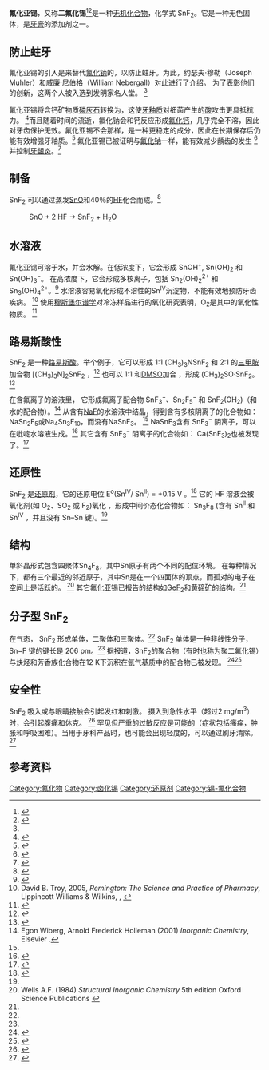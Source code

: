 {{chembox
| Verifiedfields = changed
| Watchedfields = changed
| verifiedrevid = 441026513
| IUPACName = Tin(II) fluoride
| ImageCaption = {{Color box|#C0C0C0|border=darkgray}} Sn<sup>2+</sup>; {{Color box|#99CC00|border=darkgray}} F<sup>−</sup>
| OtherNames = 二氟化锡
| ImageFile = Kristallstruktur Zinn(II)-fluorid.png
|Section1={{Chembox Identifiers
| CASNo = 7783-47-3
| CASNo_Ref = {{cascite|correct|CAS}}
| UNII_Ref = {{fdacite|correct|FDA}}
| UNII = 3FTR44B32Q
| RTECS = XQ3450000
| UNNumber = 3288
| PubChem = 24550
| InChI = 1S/2FH.Sn/h2*1H;/q;;+2/p-2
| SMILES = F[Sn]F
 }}
|Section2={{Chembox Properties
| Formula = SnF<sub>2</sub>
| MolarMass = 156.69 g/mol
| Appearance = 无色固体
| Density = 4.57 g/cm<sup>3</sup>
| Solubility = 31 g/100 mL (0 °C); <br />35 g/100 mL (20 °C); <br />78.5 g.100 mL (106 °C)
| SolubleOther = 可溶于[[氢氧化钾|KOH]]，[[氟化钾|KF]]；<br /> 在[[乙醇|乙醇]]，[[乙醚|乙醚]]，[[氯仿|氯仿]]中的溶解度可忽略不计
| MeltingPtC = 213
| BoilingPtC = 850
}}
|Section3={{Chembox Structure
| CrystalStruct = [[单斜|单斜]], [[皮尔逊符号|mS48]]
| SpaceGroup = C2/c, No. 15
 }}
|Section7={{Chembox Hazards
| ExternalSDS = [http://www.inchem.org/documents/icsc/icsc/eics0860.htm ICSC 0860]
| EUClass = 
| RPhrases = 
| SPhrases = 
| NFPA-H = 2
| NFPA-F = 0
| NFPA-R = 0
| NFPA-S = 
| FlashPt = 不可燃
 }}
|Section6={{Chembox Pharmacology
| ATCCode_prefix = A01
| ATCCode_suffix = AA04
}}
|Section8={{Chembox Related
| OtherAnions = [[二氯化锡|二氯化锡]]<br />[[二溴化锡|二溴化锡]]<br />[[碘化亚锡|碘化亚锡]]
| OtherCations = [[四氟化锗|四氟化锗]]<br />[[四氟化锡|四氟化锡]]<br />[[氟化铅|氟化铅]]
 }}
}}
'''氟化亚锡'''，又称'''二氟化锡'''<ref name="Commonly Referred to as Stannous Fluoride">{{cite web|title=National Inventors Hall of Fame Announces 2019 Inductees at CES|url=https://www.prnewswire.com/news-releases/national-inventors-hall-of-fame-announces-2019-inductees-at-ces-300774807.htmlm|publisher=National Inventors Hall of Fame|accessdate=6 February 2019}}</ref><ref name="Latin Names Variable Charge Metals">{{cite web|title=Latin Names Variable Charge Metals|url=http://nobel.scas.bcit.ca/chem0010/unit6/6.1.3_binaryvarcharge.htm|work=Nobel.SCAS.BCIT.ca/|publisher=British Columbia Institute of Technology Chemistry Department|accessdate=16 June 2013|archive-date=2020-07-22|archive-url=https://web.archive.org/web/20200722102958/http://nobel.scas.bcit.ca/chem0010/unit6/6.1.3_binaryvarcharge.htm|dead-url=no}}</ref>是一种[[无机化合物|无机化合物]]，化学式 SnF<sub>2</sub>。它是一种无色固体，是[[牙膏|牙膏]]的添加剂之一。

==防止蛀牙==
氟化亚锡的引入是来替代[[氟化钠|氟化钠]]的，以防止蛀牙。为此，约瑟夫·穆勒（Joseph Muhler）和威廉·尼伯格（William Nebergall）对此进行了介绍。 为了表彰他们的创新，这两个人被入选到发明家名人堂。 <ref name="Commonly Referred to as Stannous Fluoride"/>

氟化亚锡将含钙矿物质[[磷灰石|磷灰石]]转换为{{le|氟磷灰石|fluorapatite}}，这使[[牙釉质|牙釉质]]对细菌产生的[[酸|酸]]攻击更具抵抗力。 <ref>{{Cite journal|last=Groeneveld|first=A.|last2=Purdell-Lewis|first2=D. J.|last3=Arends|first3=J.|date=1976|title=Remineralization of artificial caries lesions by stannous fluoride|journal=Caries Research|volume=10|issue=3|pages=189–200|issn=0008-6568|pmid=1063601|doi=10.1159/000260201}}</ref>而且随着时间的流逝，氟化钠会和钙反应形成[[氟化钙|氟化钙]]，几乎完全不溶，因此对牙齿保护无效。氟化亚锡不会那样，是一种更稳定的成分，因此在长期保存后仍能有效增强牙釉质。<ref>{{cite journal | date = April 1989 | journal = Journal of Dentistry | volume = 17 | issue = 2 | pages = 47–54 | pmid = 2732364 | title = The State of Fluorides in Toothpastes. | doi = 10.1016/0300-5712(89)90129-2 | last = Hattab | first = F. }}</ref> 氟化亚锡已被证明与[[氟化钠|氟化钠]]一样，能有效减少龋齿的发生 <ref>{{cite journal |vauthors=Nevitt GA, Witter DH, Bowman WD |title=Topical applications of sodium fluoride and stannous fluoride |journal=Public Health Rep |volume=73 |issue=9 |pages=847–50 |date=September 1958 |pmid=13579125 |pmc=1951625 |doi= 10.2307/4590256|url=https://archive.org/details/sim_public-health-reports_1958-09_73_9/page/847|jstor=4590256 }}</ref> 并控制[[牙龈炎|牙龈炎]]。<ref>{{cite journal | year=1995 | journal = The Journal of Clinical Dentistry | volume = 6 | issue = Special Issue | pages = 54–58 | pmid = 8593194 | title = The clinical effect of a stabilized stannous fluoride dentifrice on plaque formation, gingivitis and gingival bleeding: a six-month study | last1=Perlich | first1=MA | last2=Bacca | first2=LA | last3=Bollmer | first3=BW | last4=Lanzalaco | first4=AC | last5=McClanahan | first5=SF | last6=Sewak | first6=LK | last7=Beiswanger | first7=BB | last8=Eichold | first8=WA | last9=Hull | first9=JR | last10 = Jackson | first10 = R. D. | display-authors = 8 }}</ref>

==制备==
SnF<sub>2</sub> 可以通过蒸发[[一氧化锡|SnO]]和40％的[[氢氟酸|HF]]化合而成。<ref name = "Greenwood">{{Greenwood&Earnshaw}}</ref>

:SnO + 2 HF → SnF<sub>2</sub> + H<sub>2</sub>O

==水溶液==
氟化亚锡可溶于水，并会水解。在低浓度下，它会形成 SnOH<sup>+</sup>, Sn(OH)<sub>2</sub> 和 Sn(OH)<sub>3</sub><sup>−</sup>。 在高浓度下，它会形成多核离子，包括 Sn<sub>2</sub>(OH)<sub>2</sub><sup>2+</sup> 和 Sn<sub>3</sub>(OH)<sub>4</sub><sup>2+</sup>。<ref>{{cite journal
| title = A critical review of thermodynamic data for inorganic tin species
| url = https://archive.org/details/sim_geochimica-et-cosmochimica-acta_2001-09_65_18/page/3041
| author = Séby F., Potin-Gautier M., Giffaut E., Donard O. F. X.
| journal = Geochimica et Cosmochimica Acta
| year = 2001
| volume = 65
| issue = 18
| pages = 3041–3053
| doi = 10.1016/S0016-7037(01)00645-7
| bibcode=2001GeCoA..65.3041S
| last2 = Potin-Gautier
| last3 = Giffaut
| last4 = Donard
}}</ref> 水溶液容易氧化形成不溶性的Sn<sup>IV</sup>沉淀物，不能有效地预防牙齿疾病。 <ref>David B. Troy, 2005, ''Remington: The Science and Practice of Pharmacy'', Lippincott Williams & Wilkins, {{ISBN|0-7817-4673-6}}, {{ISBN|978-0-7817-4673-1}}</ref> 使用[[穆斯堡尔谱学|穆斯堡尔谱学]]对冷冻样品进行的氧化研究表明，O<sub>2</sub>是其中的氧化性物质。 <ref>{{cite journal
| title = Oxidation of SnF<sub>2</sub> stannous fluoride in aqueous solutions
| author = Denes G; Lazanas G.
| journal = Hyperfine Interactions
| year = 1994
| volume = 90
| issue = 1
| pages = 435–439
| doi = 10.1007/BF02069152
| bibcode = 1994HyInt..90..435D | last2 = Lazanas
}}</ref>

==路易斯酸性==
SnF<sub>2</sub> 是一种[[路易斯酸|路易斯酸]]。举个例子，它可以形成 1:1 (CH<sub>3</sub>)<sub>3</sub>NSnF<sub>2</sub> 和 2:1 的[[三甲胺|三甲胺]]加合物 [(CH<sub>3</sub>)<sub>3</sub>N]<sub>2</sub>SnF<sub>2</sub> ，<ref>{{cite journal
| title = Synthesis and studies of trimethylamine adducts with tin(II) halides
|author1=Chung Chun Hsu  |author2=R. A. Geanangel
 |lastauthoramp=yes | journal = Inorg. Chem.
| year = 1977
| volume = 16
| issue = 1
| pages = 2529–2534
| doi = 10.1021/ic50176a022
}}</ref> 也可以 1:1 和[[二甲基亞碸|DMSO]]加合 ，形成 (CH<sub>3</sub>)<sub>2</sub>SO·SnF<sub>2</sub>。<ref>{{cite journal
| title = Donor and acceptor behavior of divalent tin compounds
|author1=Chung Chun Hsu  |author2=R. A. Geanangel
 |lastauthoramp=yes | journal = Inorg. Chem.
| year = 1980
| volume = 19
| issue = 1
| pages = 110–119
| doi = 10.1021/ic50203a024
}}</ref> 

在含氟离子的溶液里， 它形成氟离子配合物 SnF<sub>3</sub><sup>−</sup>、Sn<sub>2</sub>F<sub>5</sub><sup>−</sup> 和 SnF<sub>2</sub>(OH<sub>2</sub>)（和水的配合物）。<ref name = "Wiberg&Holleman">Egon Wiberg, Arnold Frederick Holleman (2001) ''Inorganic Chemistry'', Elsevier {{ISBN|0-12-352651-5}}.</ref> 从含有[[氟化钠|NaF]]的水溶液中结晶，得到含有多核阴离子的化合物如：NaSn<sub>2</sub>F<sub>5</sub>或Na<sub>4</sub>Sn<sub>3</sub>F<sub>10</sub>，而没有NaSnF<sub>3</sub>。 <ref name = "Greenwood"/> NaSnF<sub>3</sub>含有 SnF<sub>3</sub><sup>−</sup> 阴离子，可以在吡啶水溶液生成。<ref>{{cite journal
| title = Synthesis and crystal structure of two tin fluoride materials: NaSnF<sub>3</sub> (BING-12) and Sn<sub>3</sub>F<sub>3</sub>PO<sub>4</sub>
| author = Salami T. O., Zavalij P. Y. and Oliver S. R. J.
| journal = Journal of Solid State Chemistry
| year = 2004
| volume = 177
| issue = 3
| pages = 800–805
| doi = 10.1016/j.jssc.2003.09.013
| bibcode = 2004JSSCh.177..800S}}</ref> 其它含有 SnF<sub>3</sub><sup>−</sup> 阴离子的化合物如： Ca(SnF<sub>3</sub>)<sub>2</sub>也被发现了。<ref>{{cite journal
| title =Synthesis and Crystal Structure of Calcium Trifluorostannate(II)
|author1=Kokunov Y. V. |author2=Detkov D. G. |author3=Gorbunova Yu. E. |author4=Ershova M. M. |author5=Mikhailov Yu. N. | journal = Doklady Chemistry
| year = 2001
| volume = 376
| issue = 4–6
| pages = 52–54
| doi = 10.1023/A:1018855109716
}}</ref>

==还原性==
SnF<sub>2</sub> 是[[还原剂|还原剂]]，它的还原电位 E<sup>o</sup>(Sn<sup>IV</sup>/ Sn<sup>II</sup>) = +0.15 V 。<ref>{{Housecroft2nd}}</ref> 它的 HF 溶液会被氧化剂(如 O<sub>2</sub>、SO<sub>2</sub> 或 F<sub>2</sub>)氧化 ，形成中间价态化合物如： Sn<sub>3</sub>F<sub>8</sub> (含有 Sn<sup>II</sup> 和 Sn<sup>IV</sup> ，并且没有 Sn–Sn 键)。<ref name = "Greenwood"/>

==结构==
单斜晶形式包含四聚体Sn<sub>4</sub>F<sub>8</sub>，其中Sn原子有两个不同的配位环境。 在每种情况下，都有三个最近的邻近原子，其中Sn是在一个四面体的顶点，而孤对的电子在空间上是活跃的。 <ref name = "Wells">Wells A.F. (1984) ''Structural Inorganic Chemistry'' 5th edition Oxford Science Publications {{ISBN|0-19-855370-6}}</ref> 其它氟化亚锡已报告的结构如[[二氟化锗|GeF<sub>2</sub>]]和[[二氧化碲|黄碲矿]]的结构。<ref name = "Wells"/>

==分子型 SnF<sub>2</sub>==
在气态， SnF<sub>2</sub> 形成单体，二聚体和三聚体。<ref name="Wiberg&Holleman"/> SnF<sub>2</sub> 单体是一种非线性分子， Sn−F 键的键长是 206 pm。<ref name = "Wiberg&Holleman"/> 据报道，SnF<sub>2</sub>的聚合物（有时也称为聚二氟化锡）与炔烃和芳香族化合物在12 K下沉积在氩气基质中的配合物已被发现。 <ref>{{cite journal
| title = Matrix IR spectra and quantum chemical studies of the reaction between difluorostannylene and hept-1-yne. The first direct observation of a carbene analog π-complex with alkyne
| author = S. E. Boganov, V. I. Faustov, M. P. Egorov and O. M. Nefedov
| journal = Russian Chemical Bulletin 
| year = 1994
| volume = 43
| issue = 1
| pages = 47–49
| doi = 10.1007/BF00699133
}}</ref><ref>{{cite journal
| title = Study of complexation between difluorostannylene and aromatics by matrix IR spectroscopy
| author = S. E. Boganov, M. P. Egorov and O. M. Nefedov
| journal = Russian Chemical Bulletin
| year = 1999
| volume = 48
| issue = 1
| pages = 98–103
| doi = 10.1007/BF02494408
}}</ref>

==安全性==
SnF<sub>2</sub> 吸入或与眼睛接触会引起发红和刺激。 摄入到急性水平（超过2 mg/m<sup>3</sup>）时，会引起腹痛和休克。 <ref>{{cite web|url=https://www.cdc.gov/niosh/ipcsneng/neng0860.html|title=Stannous fluoride (ICSC: 0860)|publisher=CDC: International Chemical Safety Cards|accessdate=March 11, 2014|archive-date=2017-12-12|archive-url=https://web.archive.org/web/20171212084401/https://www.cdc.gov/niosh/ipcsneng/neng0860.html|dead-url=no}}</ref> 罕见但严重的过敏反应是可能的（症状包括瘙痒，肿胀和呼吸困难）。当用于牙科产品时，也可能会出现轻度的{{le|牙齿变色|tooth discoloration}}，可以通过刷牙清除。 <ref>{{cite web|url=http://www.webmd.com/drugs/mono-7156-STANNOUS+FLUORIDE+GEL+-+DENTAL.aspx?drugid=75277&drugname=stannous+fluoride+dent|title=Stannous Fluoride-Dental|publisher=WebMD|accessdate=March 11, 2014|archive-date=2014-07-24|archive-url=https://web.archive.org/web/20140724013424/http://www.webmd.com/drugs/mono-7156-STANNOUS+FLUORIDE+GEL+-+DENTAL.aspx?drugid=75277&drugname=stannous+fluoride+dent|dead-url=no}}</ref>

==参考资料==
{{reflist|30em}}
{{锡化合物}}
{{Stomatological preparations}}
{{氟化物}}

{{DEFAULTSORT:Tin(Ii) Fluoride}}
[[Category:氟化物|Category:氟化物]]
[[Category:卤化锡|Category:卤化锡]]
[[Category:还原剂|Category:还原剂]]
[[Category:锡-氟化合物|Category:锡-氟化合物]]